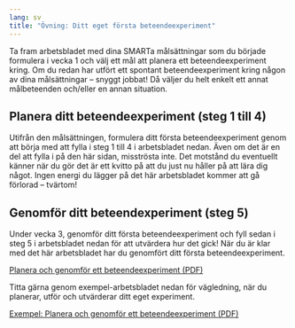 ```yaml
---
lang: sv
title: "Övning: Ditt eget första beteendeexperiment"
---
```


\label{sec-experiment}

Ta fram arbetsbladet med dina SMARTa målsättningar som du började formulera i vecka 1
och välj ett mål att planera ett beteendeexperiment kring. Om du redan har
utfört ett spontant beteendeexperiment kring någon av dina målsättningar -- snyggt
jobbat! Då väljer du helt enkelt ett annat målbeteenden och/eller en annan situation.

## Planera ditt beteendeexperiment (steg 1 till 4)

Utifrån den målsättningen, formulera ditt första beteendeexperiment genom att
börja med att fylla i steg 1 till 4 i arbetsbladet nedan. Även om det är en del
att fylla i på den här sidan, misströsta inte. Det motstånd du eventuellt känner
när du gör det är ett kvitto på att du just nu håller på att lära dig något.
Ingen energi du lägger på det här arbetsbladet kommer att gå förlorad --
tvärtom!

## Genomför ditt beteendexperiment (steg 5)

Under vecka 3, genomför ditt första beteendeexperiment och fyll sedan i
steg 5 i arbetsbladet nedan för att utvärdera hur det gick! När du är klar
med det här arbetsbladet har du genomfört ditt första beteendeexperiment.

::: {.content-visible when-format="html"}
[Planera och genomför ett beteendeexperiment (PDF)](forms/100respekt-beteendeexperiment.pdf){.bi-filetype-pdf}
:::
\xqrform{Planera och genomför ett beteendeexperiment (PDF)}{forms/100respekt-beteendeexperiment.pdf}

Titta gärna genom exempel-arbetsbladet nedan för vägledning, när du planerar, utför och utvärderar ditt eget experiment.

::: {.content-visible when-format="html"}
[Exempel: Planera och genomför ett beteendeexperiment (PDF)](forms/100respekt-exempel-beteendeexperiment.pdf){.bi-filetype-pdf} 
:::
\xqrform{Exempel: Planera och genomför ett beteendeexperiment (PDF)}{forms/100respekt-exempel-beteendeexperiment.pdf}
